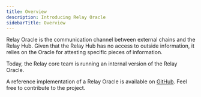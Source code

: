 ```yaml
---
title: Overview
description: Introducing Relay Oracle
sidebarTitle: Overview
---
```


Relay Oracle is the communication channel between external chains and the Relay Hub.
Given that the Relay Hub has no access to outside information, it relies on the Oracle for attesting specific pieces of information.

Today, the Relay core team is running an internal version of the Relay Oracle.

A reference implementation of a Relay Oracle is available on [GitHub](https://github.com/relayprotocol/relay-protocol-oracle). Feel free to contribute to the project.
